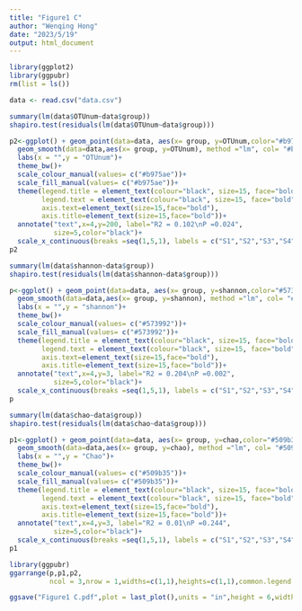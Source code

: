 ---
title: "Figure1 C"
author: "Wenqing Hong"
date: "2023/5/19"
output: html_document
---
```{r}
library(ggplot2)
library(ggpubr)
rm(list = ls())
```

```{r}
data <- read.csv("data.csv")
```

```{r}
summary(lm(data$OTUnum~data$group))
shapiro.test(residuals(lm(data$OTUnum~data$group)))
```

```{r}
p2<-ggplot() + geom_point(data=data, aes(x= group, y=OTUnum,color="#b975ae",fill="#b975ae"), alpha = 0.8, size =5) + 
  geom_smooth(data=data,aes(x= group, y=OTUnum), method ="lm", col= "#b975ae",fill="#b975ae20",size=2)+
  labs(x = "",y = "OTUnum")+
  theme_bw()+
  scale_colour_manual(values= c("#b975ae"))+
  scale_fill_manual(values= c("#b975ae"))+
  theme(legend.title = element_text(colour="black", size=15, face="bold"),
        legend.text = element_text(colour="black", size=15, face="bold"),
        axis.text=element_text(size=15,face="bold"),
        axis.title=element_text(size=15,face="bold"))+
  annotate("text",x=4,y=200, label="R2 = 0.102\nP =0.024",
           size=5,color="black")+
  scale_x_continuous(breaks =seq(1,5,1), labels = c("S1","S2","S3","S4","S5"))
p2
```

```{r}
summary(lm(data$shannon~data$group))
shapiro.test(residuals(lm(data$shannon~data$group)))
```

```{r}
p<-ggplot() + geom_point(data=data, aes(x= group, y=shannon,color="#573992",fill="#573992"), alpha = 0.8, size =5) + 
  geom_smooth(data=data,aes(x= group, y=shannon), method ="lm", col= "#573992",fill="#57399220",size=2)+
  labs(x = "",y = "shannon")+
  theme_bw()+
  scale_colour_manual(values= c("#573992"))+
  scale_fill_manual(values= c("#573992"))+
  theme(legend.title = element_text(colour="black", size=15, face="bold"),
        legend.text = element_text(colour="black", size=15, face="bold"),
        axis.text=element_text(size=15,face="bold"),
        axis.title=element_text(size=15,face="bold"))+
  annotate("text",x=4,y=3, label="R2 = 0.204\nP =0.002",
           size=5,color="black")+
  scale_x_continuous(breaks =seq(1,5,1), labels = c("S1","S2","S3","S4","S5"))
p
```
```{r}
summary(lm(data$chao~data$group))
shapiro.test(residuals(lm(data$chao~data$group)))
```

```{r}
p1<-ggplot() + geom_point(data=data, aes(x= group, y=chao,color="#509b35",fill="#509b35"), alpha = 0.8, size =5) + 
  geom_smooth(data=data,aes(x= group, y=chao), method ="lm", col= "#509b35",fill="#509b3520",size=2)+
  labs(x = "",y = "Chao")+
  theme_bw()+
  scale_colour_manual(values= c("#509b35"))+
  scale_fill_manual(values= c("#509b35"))+
  theme(legend.title = element_text(colour="black", size=15, face="bold"),
        legend.text = element_text(colour="black", size=15, face="bold"),
        axis.text=element_text(size=15,face="bold"),
        axis.title=element_text(size=15,face="bold"))+
  annotate("text",x=4,y=3, label="R2 = 0.01\nP =0.244",
           size=5,color="black")+
  scale_x_continuous(breaks =seq(1,5,1), labels = c("S1","S2","S3","S4","S5"))
p1
```




```{r}
library(ggpubr)
ggarrange(p,p1,p2,
          ncol = 3,nrow = 1,widths=c(1,1),heights=c(1,1),common.legend = TRUE,legend = "right" )

ggsave("Figure1 C.pdf",plot = last_plot(),units = "in",height = 6,width = 25)

```